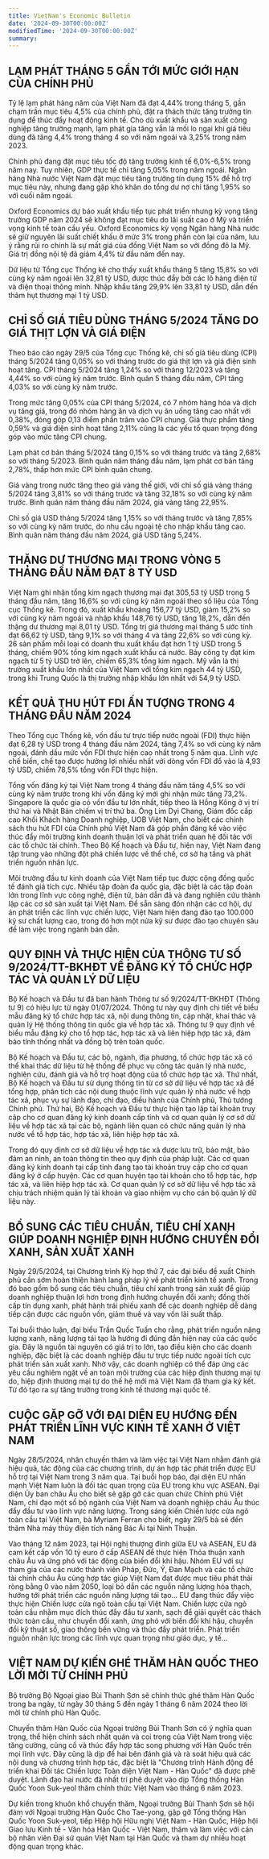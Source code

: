 ```yaml
---
title: VietNam's Economic Bulletin
date: '2024-09-30T00:00:00Z'
modifiedTime: '2024-09-30T00:00:00Z'
summary: 
---
```


## LẠM PHÁT THÁNG 5 GẦN TỚI MỨC GIỚI HẠN CỦA CHÍNH PHỦ

Tỷ lệ lạm phát hàng năm của Việt Nam đã đạt 4,44% trong tháng 5,
gần chạm trần mục tiêu 4,5% của chính phủ, đặt ra thách thức tăng
trưởng tín dụng để thúc đẩy hoạt động kinh tế. Cho dù xuất khẩu và
sản xuất công nghiệp tăng trưởng mạnh, lạm phát gia tăng vẫn là mối
lo ngại khi giá tiêu dùng đã tăng 4,4% trong tháng 4 so với năm ngoái
và 3,25% trong năm 2023.

Chính phủ đang đặt mục tiêu tốc độ tăng trưởng kinh tế 6,0%-6,5%
trong năm nay. Tuy nhiên, GDP thực tế chỉ tăng 5,05% trong năm
ngoái. Ngân hàng Nhà nước Việt Nam đặt mục tiêu tăng trưởng tín
dụng 15% để hỗ trợ mục tiêu này, nhưng đang gặp khó khăn do tổng
dư nợ chỉ tăng 1,95% so với cuối năm ngoái.

Oxford Economics dự báo xuất khẩu tiếp tục phát triển nhưng kỳ vọng
tăng trưởng GDP năm 2024 sẽ không đạt mục tiêu do lãi suất cao ở Mỹ
và triển vọng kinh tế toàn cầu yếu. Oxford Economics kỳ vọng Ngân
hàng Nhà nước sẽ giữ nguyên lãi suất chiết khấu ở mức 3% trong phần
còn lại của năm, lưu ý rằng rủi ro chính là sự mất giá của đồng Việt
Nam so với đồng đô la Mỹ. Giá trị đồng nội tệ đã giảm 4,4% từ đầu năm
đến nay.

Dữ liệu từ Tổng cục Thống kê cho thấy xuất khẩu tháng 5 tăng 15,8%
so với cùng kỳ năm ngoái lên 32,81 tỷ USD, được thúc đẩy bởi các lô
hàng điện tử và điện thoại thông minh. Nhập khẩu tăng 29,9% lên
33,81 tỷ USD, dẫn đến thâm hụt thương mại 1 tỷ USD.

## CHỈ SỐ GIÁ TIÊU DÙNG THÁNG 5/2024 TĂNG DO GIÁ THỊT LỢN VÀ GIÁ ĐIỆN

Theo báo cáo ngày 29/5 của Tổng cục Thống kê, chỉ số giá tiêu dùng (CPI)
tháng 5/2024 tăng 0,05% so với tháng trước do giá thịt lợn và giá điện sinh
hoạt tăng. CPI tháng 5/2024 tăng 1,24% so với tháng 12/2023 và tăng
4,44% so với cùng kỳ năm trước. Bình quân 5 tháng đầu năm, CPI tăng
4,03% so với cùng kỳ năm trước.

Trong mức tăng 0,05% của CPI tháng 5/2024, có 7 nhóm hàng hóa và dịch
vụ tăng giá, trong đó nhóm hàng ăn và dịch vụ ăn uống tăng cao nhất với
0,38%, đóng góp 0,13 điểm phần trăm vào CPI chung. Giá thực phẩm tăng
0,59% và giá điện sinh hoạt tăng 2,11% cũng là các yếu tố quan trọng đóng
góp vào mức tăng CPI chung.

Lạm phát cơ bản tháng 5/2024 tăng 0,15% so với tháng trước và tăng 2,68%
so với tháng 5/2023. Bình quân năm tháng đầu năm, lạm phát cơ bản tăng
2,78%, thấp hơn mức CPI bình quân chung.

Giá vàng trong nước tăng theo giá vàng thế giới, với chỉ số giá vàng tháng
5/2024 tăng 3,81% so với tháng trước và tăng 32,18% so với cùng kỳ năm
trước. Bình quân năm tháng đầu năm 2024, giá vàng tăng 22,95%.

Chỉ số giá USD tháng 5/2024 tăng 1,15% so với tháng trước và tăng 7,85%
so với cùng kỳ năm trước, do nhu cầu ngoại tệ cho nhập khẩu tăng cao.
Bình quân năm tháng đầu năm 2024, giá USD tăng 5,24%.

## THẶNG DƯ THƯƠNG MẠI TRONG VÒNG 5 THÁNG ĐẦU NĂM ĐẠT 8 TỶ USD
Việt Nam ghi nhận tổng kim ngạch thương mại đạt 305,53 tỷ USD
trong 5 tháng đầu năm, tăng 16,6% so với cùng kỳ năm ngoái theo số
liệu của Tổng cục Thống kê. Trong đó, xuất khẩu khoảng 156,77 tỷ
USD, giảm 15,2% so với cùng kỳ năm ngoái và nhập khẩu 148,76 tỷ
USD, tăng 18,2%, dẫn đến thặng dư thương mại 8,01 tỷ USD. Tổng trị
giá thương mại tháng 5 ước tính đạt 66,62 tỷ USD, tăng 9,1% so với
tháng 4 và tăng 22,6% so với cùng kỳ. 26 sản phẩm mỗi loại có doanh
thu xuất khẩu đạt hơn 1 tỷ USD trong 5 tháng, chiếm 90% tổng kim
ngạch xuất khẩu cả nước. Bảy công ty đạt kim ngạch từ 5 tỷ USD trở
lên, chiếm 65,3% tổng kim ngạch. Mỹ vẫn là thị trường xuất khẩu lớn
nhất của Việt Nam với tổng kim ngạch 44 tỷ USD, trong khi Trung
Quốc là thị trường nhập khẩu lớn nhất với 54,9 tỷ USD.

## KẾT QUẢ THU HÚT FDI ẤN TƯỢNG TRONG 4 THÁNG ĐẦU NĂM 2024
Theo Tổng cục Thống kê, vốn đầu tư trực tiếp nước ngoài (FDI) thực hiện đạt
6,28 tỷ USD trong 4 tháng đầu năm 2024, tăng 7,4% so với cùng kỳ năm ngoái,
đánh dấu mức vốn FDI thực hiện cao nhất trong 5 năm qua. Lĩnh vực chế biến,
chế tạo được hưởng lợi nhiều nhất với dòng vốn FDI đổ vào là 4,93 tỷ USD,
chiếm 78,5% tổng vốn FDI thực hiện.

Tổng vốn đăng ký tại Việt Nam trong 4 tháng đầu năm tăng 4,5% so với cùng kỳ
năm trước trong khi vốn đăng ký mới ghi nhận mức tăng 73,2%. Singapore là
quốc gia có vốn đầu tư lớn nhất, tiếp theo là Hồng Kông ở vị trí thứ hai và Nhật
Bản chiếm vị trí thứ ba. Ông Lim Dyi Chang, Giám đốc cấp cao Khối Khách hàng
Doanh nghiệp, UOB Việt Nam, cho biết các chính sách thu hút FDI của Chính
phủ Việt Nam đã góp phần đáng kể vào việc thúc đẩy môi trường kinh doanh
thuận lợi và phát triển quan hệ đối tác với các tổ chức tài chính. Theo Bộ Kế
hoạch và Đầu tư, hiện nay, Việt Nam đang tập trung vào những đột phá chiến
lược về thể chế, cơ sở hạ tầng và phát triển nguồn nhân lực.

Môi trường đầu tư kinh doanh của Việt Nam tiếp tục được cộng đồng quốc tế
đánh giá tích cực. Nhiều tập đoàn đa quốc gia, đặc biệt là các tập đoàn lớn
trong lĩnh vực công nghệ, điện tử, bán dẫn đã và đang nghiên cứu thành lập các
cơ sở sản xuất tại Việt Nam. Để sẵn sàng đón nhận các cơ hội, dự án phát triển
các lĩnh vực chiến lược, Việt Nam hiện đang đào tạo 100.000 kỹ sư chất lượng
cao, trong đó hơn một nửa kỹ sư được đào tạo chuyên sâu để làm việc trong
ngành bán dẫn.

## QUY ĐỊNH VÀ THỰC HIỆN CỦA THÔNG TƯ SỐ 9/2024/TT-BKHĐT VỀ ĐĂNG KÝ TỔ CHỨC HỢP TÁC VÀ QUẢN LÝ DỮ LIỆU

Bộ Kế hoạch và Đầu tư đã ban hành Thông tư số 9/2024/TT-BKHĐT (Thông
tư 9) có hiệu lực từ ngày 01/07/2024. Thông tư này quy định chi tiết về biểu
mẫu đăng ký tổ chức hợp tác xã, nội dung thông tin, cập nhật, khai thác và
quản lý Hệ thống thông tin quốc gia về hợp tác xã. Thông tư 9 quy định về
biểu mẫu đăng ký cho tổ hợp tác, hợp tác xã và liên hiệp hợp tác xã, đảm
bảo tính thống nhất và đồng bộ trên toàn quốc.

Bộ Kế hoạch và Đầu tư, các bộ, ngành, địa phương, tổ chức hợp tác xã có
thể khai thác dữ liệu từ hệ thống để phục vụ công tác quản lý nhà nước,
nghiên cứu, đánh giá và hỗ trợ hoạt động của tổ chức hợp tác xã. Thứ nhất,
Bộ Kế hoạch và Đầu tư sử dụng thông tin từ cơ sở dữ liệu về hợp tác xã để
tổng hợp, phân tích các nội dung thuộc lĩnh vực quản lý nhà nước về hợp
tác xã, phục vụ sự lãnh đạo, chỉ đạo, điều hành của Chính phủ, Thủ tướng
Chính phủ. Thứ hai, Bộ Kế hoạch và Đầu tư thực hiện tạo lập tài khoản truy
cập cho cơ quan đăng ký kinh doanh cấp tỉnh và cơ quan quản lý cơ sở dữ
liệu về hợp tác xã tại các bộ, ngành liên quan có chức năng quản lý nhà
nước về tổ hợp tác, hợp tác xã, liên hiệp hợp tác xã.

Trong đó quy định cơ sở dữ liệu về hợp tác xã được lưu trữ, bảo mật, bảo
đảm an ninh, an toàn thông tin theo quy định của pháp luật. Các cơ quan
đăng ký kinh doanh tại cấp tỉnh đang tạo tài khoản truy cập cho cơ quan
đăng ký ở cấp huyện. Các cơ quan huyện tạo tài khoản cho tổ hợp tác, hợp
tác xã, và liên hiệp hợp tác xã. Cơ quan quản lý cơ sở dữ liệu về hợp tác xã
chịu trách nhiệm quản lý tài khoản và giao nhiệm vụ cho cán bộ quản lý dữ
liệu này.

## BỔ SUNG CÁC TIÊU CHUẨN, TIÊU CHÍ XANH GIÚP DOANH NGHIỆP ĐỊNH HƯỚNG CHUYỂN ĐỔI XANH, SẢN XUẤT XANH

Ngày 29/5/2024, tại Chương trình Kỳ họp
thứ 7, các đại biểu đề xuất Chính phủ
cần sớm hoàn thiện hành lang pháp lý
về phát triển kinh tế xanh. Trong đó bao
gồm bổ sung các tiêu chuẩn, tiêu chí
xanh trong sản xuất để giúp doanh
nghiệp thuận lợi hơn trong định hướng
chuyển đổi xanh; đồng thời cấp tín dụng
xanh, phát hành trái phiếu xanh để các
doanh nghiệp dễ dàng tiếp cận được
các nguồn vốn, giảm thuế và vay vốn lãi
suất thấp.

Tại buổi thảo luận, đại biểu Trần Quốc
Tuấn cho rằng, phát triển nguồn năng
lượng xanh, năng lượng tái tạo là hướng
đi đúng đắn hiện nay của các quốc gia.
Đây là nguồn tài nguyên có giá trị to lớn,
tạo điều kiện cho các doanh nghiệp, đặc
biệt là các doanh nghiệp đầu tư trực
tiếp nước ngoài tích cực phát triển sản
xuất xanh. Nhờ vậy, các doanh nghiệp
có thể đáp ứng các yêu cầu nghiêm
ngặt về an toàn môi trường của các
hiệp định thương mại tự do, hiệp định
thương mại tự do thế hệ mới mà Việt
Nam đã tham gia ký kết. Từ đó tạo ra sự
tăng trưởng trong kinh tế thương mại
quốc tế.

## CUỘC GẶP GỠ VỚI ĐẠI DIỆN EU HƯỚNG ĐẾN PHÁT TRIỂN LĨNH VỰC KINH TẾ XANH Ở VIỆT NAM

Ngày 28/5/2024, nhân chuyến thăm và làm việc tại Việt Nam nhằm đánh
giá hiệu quả, tác động của các chương trình, dự án hợp tác phát triển được
EU hỗ trợ tại Việt Nam trong 3 năm qua. Tại buổi họp báo, đại diện EU nhấn
mạnh Việt Nam luôn là đối tác quan trọng của EU trong khu vực ASEAN. Đại
diện Ủy ban châu Âu cho biết sẽ gặp gỡ các quan chức Chính phủ Việt
Nam, chỉ đạo một số bộ ngành của Việt Nam và doanh nghiệp châu Âu thúc
đẩy đầu tư vào lĩnh vực năng lượng. Trong sáng kiến Chiến lược cửa ngõ
toàn cầu tại Việt Nam, bà Myriam Ferran cho biết, ngày 29/5 bà sẽ đến
thăm Nhà máy thủy điện tích năng Bác Ái tại Ninh Thuận.

Vào tháng 12 năm 2023, tại Hội nghị thượng đỉnh giữa EU và ASEAN, EU đã
cam kết cấp vốn 10 tỷ euro ở cấp ASEAN để thực hiện Thỏa thuận xanh
châu Âu và ứng phó với tác động của biến đổi khí hậu. Nhóm EU với sự
tham gia của các nước thành viên Pháp, Đức, Ý, Đan Mạch và các tổ chức
tài chính châu Âu cùng hợp tác giúp Việt Nam đạt được mục tiêu phát thải
ròng bằng 0 vào năm 2050, loại bỏ dần các nguồn năng lượng hóa thạch,
hướng tới phát triển các nguồn năng lượng tái tạo... EU đang thúc đẩy việc
thực hiện Chiến lược cửa ngõ toàn cầu tại Việt Nam. Chiến lược cửa ngõ
toàn cầu nhằm mục đích thúc đẩy đầu tư xanh, sạch để giải quyết các
thách thức toàn cầu, như chuyển đổi xanh, ứng phó với biến đổi khí hậu,
chuyển đổi kỹ thuật số, giao thông bền vững và thúc đẩy phát triển. Phát
triển nguồn nhân lực trong các lĩnh vực quan trọng như giáo dục, y tế...

## VIỆT NAM DỰ KIẾN GHÉ THĂM HÀN QUỐC THEO LỜI MỜI TỪ CHÍNH PHỦ

Bộ trưởng Bộ Ngoại giao Bùi Thanh Sơn sẽ chính thức ghé thăm Hàn
Quốc trong ba ngày, từ ngày 30 tháng 5 đến ngày 1 tháng 6 năm 2024
theo lời mời từ chính phủ Hàn Quốc.

Chuyến thăm Hàn Quốc của Ngoại trưởng Bùi Thanh Sơn có ý nghĩa
quan trọng, thể hiện chính sách nhất quán và coi trọng của Việt Nam
trong việc tăng cường, củng cố và thúc đẩy hợp tác song phương với
Hàn Quốc trên mọi lĩnh vực. Đây cũng là dịp để hai bên đánh giá và rà
soát hiệu quả các nội dung và chương trình hợp tác, đặc biệt là
"Chương trình Hành động để triển khai Đối tác Chiến lược Toàn diện
Việt Nam - Hàn Quốc" đã được phê duyệt. Lãnh đạo hai nước đã nhất
trí phê duyệt vào dịp Tổng thống Hàn Quốc Yoon Suk-yeol thăm chính
thức Việt Nam vào tháng 6 năm 2023.

Dự kiến trong khuôn khổ chuyến thăm, Ngoại trưởng Bùi Thanh Sơn sẽ
hội đàm với Ngoại trưởng Hàn Quốc Cho Tae-yong, gặp gỡ Tổng
thống Hàn Quốc Yoon Suk-yeol, tiếp Hiệp hội Hữu nghị Việt Nam -
Hàn Quốc, Hiệp hội Giao lưu Kinh tế - Văn hóa Hàn Quốc - Việt Nam,
thăm và làm việc với cán bộ nhân viên Đại sứ quán Việt Nam tại Hàn
Quốc và tham dự nhiều hoạt động quan trọng khác.
